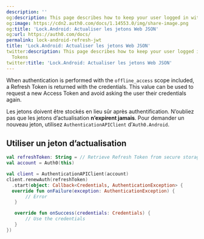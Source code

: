 ```yaml
---
description: ''
og:description: This page describes how to keep your user logged in with Refresh Tokens
og:image: https://cdn2.auth0.com/docs/1.14553.0/img/share-image.png
og:title: 'Lock.Android: Actualiser les jetons Web JSON'
og:url: https://auth0.com/docs/
permalink: lock-android-refresh-jwt
title: 'Lock.Android: Actualiser les jetons Web JSON'
twitter:description: This page describes how to keep your user logged in with Refresh
  Tokens
twitter:title: 'Lock.Android: Actualiser les jetons Web JSON'
---
```


When authentication is performed with the `offline_access` scope included, a <Tooltip tip="Refresh Token: Token used to obtain a renewed Access Token without forcing users to log in again." cta="View Glossary" href="/docs/glossary?term=Refresh+Token">Refresh Token</Tooltip> is returned with the credentials. This value can be used to request a new <Tooltip tip="Refresh Token: Token used to obtain a renewed Access Token without forcing users to log in again." cta="View Glossary" href="/docs/glossary?term=Access+Token">Access Token</Tooltip> and avoid asking the user their credentials again.

Les jetons doivent être stockés en lieu sûr après authentification. N’oubliez pas que les jetons d’actualisation **n’expirent jamais**. Pour demander un nouveau jeton, utilisez `AuthenticationAPIClient` d’`Auth0.Android`.

## Utiliser un jeton d’actualisation

```kotlin lines
val refreshToken: String = // Retrieve Refresh Token from secure storage
val account = Auth0(this)

val client = AuthenticationAPIClient(account)
client.renewAuth(refreshToken)
  .start(object: Callback<Credentials, AuthenticationException> {
  override fun onFailure(exception: AuthenticationException) {
       // Error
   }

   override fun onSuccess(credentials: Credentials) {
       // Use the credentials
   }
})
```